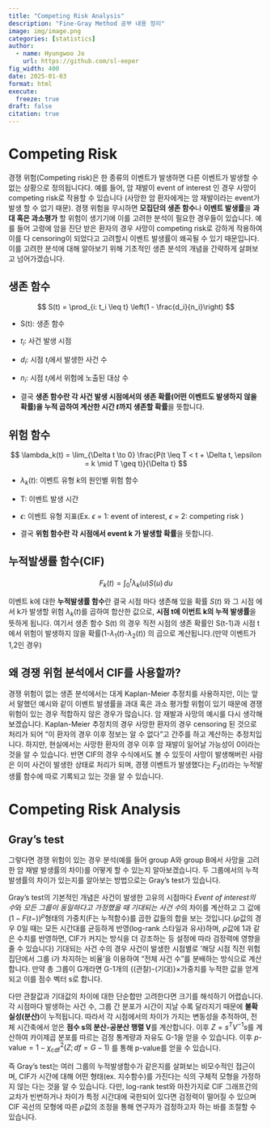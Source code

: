 ```yaml
---
title: "Competing Risk Analysis"
description: "Fine-Gray Method 공부 내용 정리"
image: img/image.png
categories: [statistics]
author:
  - name: Hyungwoo Jo
    url: https://github.com/sl-eeper
fig_width: 400
date: 2025-01-03
format: html
execute:
  freeze: true
draft: false
citation: true
---
```


# Competing Risk

경쟁 위험(Competing risk)은 한 종류의 이벤트가 발생하면 다른 이벤트가 발생할 수 없는 상황으로 정의됩니다다. 예를 들어, 암 재발이 event of interest 인 경우 사망이 competing risk로 작용할 수 있습니다 (사망한 암 환자에게는 암 재발이라는 event가 발생 할 수 없기 때문). 경쟁 위험을 무시하면 **모집단의 생존 함수**나 **이벤트 발생률**을 **과대 혹은 과소평가** 할 위험이 생기기에 이를 고려한 분석이 필요한 경우들이 있습니다. 예를 들어 고령에 암을 진단 받은 환자의 경우 사망이 competing risk로 강하게 작용하여 이를 다 censoring이 되었다고 고려할시 이벤트 발생률이 왜곡될 수 있기 때문입니다. 이를 고려한 분석에 대해 알아보기 위해 기초적인 생존 분석의 개념을 간략하게 살펴보고 넘어가겠습니다.

## 생존 함수

$$
S(t) = \prod_{i: t_i \leq t} \left(1 - \frac{d_i}{n_i}\right)
$$

-   S(t): 생존 함수\

-   $t_i$: 사건 발생 시점\

-   $d_i$: 시점 $t_i$에서 발생한 사건 수\

-   $n_i$: 시점 $t_i$에서 위험에 노출된 대상 수\

-   결국 **생존 함수란 각 사건 발생 시점에서의 생존 확률(어떤 이벤트도 발생하지 않을 확률)을 누적 곱하여 계산한 시간 $t$까지 생존할 확률**을 뜻합니다.

## 위험 함수

$$
  \lambda_k(t) = \lim_{\Delta t \to 0} \frac{P(t \leq T < t + \Delta t, \epsilon = k \mid T \geq t)}{\Delta t}
  $$

-   $\lambda_k(t)$: 이벤트 유형 $k$의 원인별 위험 함수\

-   T: 이벤트 발생 시간\

-   $\epsilon$: 이벤트 유형 지표(Ex. $\epsilon$ = 1: event of interest, $\epsilon$ = 2: competing risk )

-   결국 **위험 함수란 각 시점에서 event k 가 발생할 확률**을 뜻합니다.

## 누적발생률 함수(CIF)

$$
F_k(t) = \int_{0}^{t} \lambda_k(u) S(u) \, du
$$

 이벤트 k에 대한 **누적발생률 함수**란 결국 시점 마다 생존해 있을 확률 $S(t)$ 와 그 시점 에서 k가 발생할 위험 $\lambda_k(t)$를 곱하여 합산한 값으로, **시점 t에 이번트 k의 누적 발생률**을 뜻하게 됩니다. 여기서 생존 함수 S(t) 의 경우 직전 시점의 생존 확률인 S(t-1)과 시점 t에서 위험이 발생하지 않을 확률(1-$\lambda_1(t)$-$\lambda_2(t)$) 의 곱으로 계산됩니다.(만약 이벤트가 1,2인 경우)

## 왜 경쟁 위험 분석에서 CIF를 사용할까? 

 경쟁 위험이 없는 생존 분석에서는 대게 Kaplan-Meier 추정치를 사용하지만, 이는 앞서 말했던 예시와 같이 이벤트 발생률을 과대 혹은 과소 평가할 위험이 있기 때문에 경쟁 위험이 있는 경우 적합하지 않은 경우가 많습니다. 암 재발과 사망의 예시를 다시 생각해보겠습니다. Kaplan-Meier 추정치의 경우 사망한 환자의 경우 censoring 된 것으로 처리가 되어 "이 환자의 경우 이후 정보는 알 수 없다"고 간주를 하고 계산하는 추정치입니다. 하지만, 현실에서는 사망한 환자의 경우 이후 암 재발이 일어날 가능성이 0이라는 것을 알 수 있습니다. 반면 CIF의 경우 수식에서도 볼 수 있듯이 사망이 발생해버린 사람은 이미 사건이 발생한 상태로 처리가 되며, 경쟁 이벤트가 발생했다는 $F_2(t)$라는 누적발생률 함수에 따로 기록되고 있는 것을 알 수 있습니다. 

# Competing Risk Analysis

## Gray's test

 그렇다면 경쟁 위험이 있는 경우 분석(예를 들어 group A와 group B에서 사망을 고려한 암 재발 발생률의 차이)를 어떻게 할 수 있는지 알아보겠습니다. 두 그룹에서의 누적 발생률의 차이가 있는지를 알아보는 방법으로는 Gray's test가 있습니다.
 
 Gray's test의 기본적인 개념은 사건이 발생한 고유의 시점마다 *Event of interest의 수*와 *모든 그룹이 동일하다고 가정했을 때 기대되는 사건 수*의 차이를 계산하고 그 값에 $(1-F(t-))^\rho$형태의 가중치(F는 누적함수)를 곱한 값들의 합을 보는 것입니다.($\rho$값의 경우 0일 때는 모든 시간대를 균등하게 반영(log-rank 스타일과 유사)하며, $\rho$값에 1과 같은 수치를 반영하면, CIF가 커지는 방식을 더 강조하는 등 설정에 따라 검정력에 영향을 줄 수 있습니다) 기대되는 사건 수의 경우 사건이 발생한 시점별로 ‘해당 시점 직전 위험 집단에서 그룹 i가 차지하는 비율’을 이용하여 “전체 사건 수”를 분배하는 방식으로 계산합니다. 만약 총 그룹이 G개라면 G-1개의 {(관찰)-(기대)}×가중치를 누적한 값을 얻게 되고 이를 점수 벡터 s로 합니다. 

 다만 관찰값과 기대값의 차이에 대한 단순합만 고려한다면 크기를 해석하기 어렵습니다. 각 시점마다 발생하는 사건 수, 그룹 간 분포가 시간이 지날 수록 달라지기 때문에 **불확실성(분산)**이 누적됩니다. 따라서 각 시점에서의 차이가 가지는 변동성을 추적하여, 전체 시간축에서 얻은 **점수 s의 분산-공분산 행렬 V**를 계산합니다. 이후 $Z = s^{T} V^{-1} s$를 계산하여 카이제곱 분포를 따르는 검정 통계량과 자유도 G-1을 얻을 수 있습니다. 이후 $p\text{-value} = 1 - \chi^2_{\text{cdf}}(Z; \, df = G - 1)$ 를 통해 p-value를 얻을 수 있습니다.
 
  즉 Gray's test는 여러 그룹의 누적발생함수가 같은지를 살펴보는 비모수적인 접근이며, CIF가 시간에 대해 어떤 형태(ex. 지수함수)를 가진다는 식의 구체적 모형을 가정하지 않는 다는 것을 알 수 있습니다. 다만, log-rank test와 마찬가지로 CIF 그래프간의 교차가 빈번하거나 차이가 특정 시간대에 국한되어 있다면 검정력이 떨어질 수 있으며 CIF 곡선의 모형에 따른 $\rho$값의 조정을 통해 연구자가 검정하고자 하는 바를 조절할 수 있습니다. 